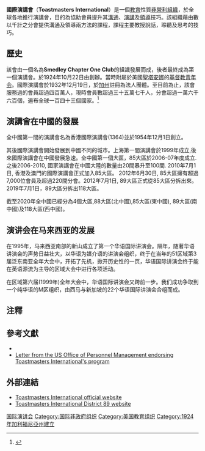 {{Multiple issues|
{{original research|date=2014年8月}}
{{Primary sources|article|date=2014年8月}}
}}

{{Infobox Organization
|name         = 國際演講會
|image        = <!-- 檔案不存在 Toastmasters 2011.png ，可從英文維基百科取得 -->
|size         = 175px
|caption      =
|abbreviation = TI, TM
|motto        = "領袖的搖籃"
|formation    = {{start-date|October 22, 1924}}; 法人組織 {{start-date|December 19, 1932}}
|type         = 國際非營利組織
|status       = 非營利組織
|purpose      = 教育
|headquarters = {{mf-adr|city=[[Rancho_Santa_Margarita,_California|Rancho Santa Margarita]]|region=[[California|California]]|nation=USA}}
|location     =
|region_served = 國際
|membership   = 超過364,000位會員；於145個國家中有超過16,600個屬會。<ref name="Toastmasters International Achieves Record Growth">{{cite press release |title=Toastmasters International Reaches Growth Milestones |publisher=Toastmasters International |date=August 5, 2015 |url=https://mediacenter.toastmasters.org/2015-08-05-Toastmasters-International-Reaches-Growth-Milestones |accessdate=2015-08-05 |quote=Toastmasters International, the global organization devoted to communication and leadership skills development, has grown its membership by 57 percent over the past 10 years. The organization has posted an increase in membership every year since 1994 and now has more than 332,000 members, 15,400 clubs and a presence in 135 countries. |archive-date=2020-10-01 |archive-url=https://web.archive.org/web/20201001051225/https://mediacenter.toastmasters.org/2015-08-05-Toastmasters-International-Reaches-Growth-Milestones |dead-url=no }}</ref>
|language     =
|leader_title = 國際主席
|Current leader_name  = Richard E Peck, [[#Distinguished_Toastmaster|DTM]]
|main_organ   = 董事會
|affiliations =
|num_staff    = 136
|num_volunteers =
|budget       =
|website      = [http://www.toastmasters.org/ http://www.toastmasters.org/]
|remarks      =
}}

'''國際演講會'''（'''Toastmasters International'''）是一個[[教育|教育]]性質[[非營利組織|非營利組織]]，於全球各地推行演講會，目的為協助會員提升其[[溝通|溝通]]、[[演講|演講]]及[[領導|領導]]技巧。該組織藉由數以千計之分會提供溝通及領導兩方法的課程，課程主要教授說話，聆聽及思考的技巧。

== 歷史==
該會由一個名為'''Smedley Chapter One Club'''的組識發展而成，後者最終成為第一個演講會。於1924年10月22日由{{link-en|瑞福·史邁利|Ralph C. Smedley}}創辦。當時附屬於美國[[圣安娜_(加利福尼亚州)|聖塔安娜]]的[[基督教青年会|基督教青年会]]。國際演講會於1932年12月19日，於[[加州|加州]]註冊為法人團體。至目前為止，該會服務過的會員超過四百萬人，現時會員數超過三十五萬七千人，分會超過一萬六千六百個，遍布全球一百四十三個國家。<ref name="Toastmasters International Achieves Record Growth">{{cite press release |title=Toastmasters International Reaches Growth Milestones |publisher=Toastmasters International |date=August 5, 2015 |url=https://mediacenter.toastmasters.org/2015-08-05-Toastmasters-International-Reaches-Growth-Milestones |accessdate=2015-08-05 |quote=Toastmasters International, the global organization devoted to communication and leadership skills development, has grown its membership by 57 percent over the past 10 years. The organization has posted an increase in membership every year since 1994 and now has more than 332,000 members, 15,400 clubs and a presence in 135 countries. }}</ref>

== 演講會在中國的發展 ==
全中國第一間的演講會名為香港國際演講會(1364)並於1954年12月1日創立。

其後國際演講會開始發展到中國不同的城市。上海第一間演講會於1999年成立,後來國際演講會在中國發展急速。全中國第一個大區，85大區於2006-07年度成立. 之後2006-2010, 國家演講會在中國大陸的數量由20間暴升至100間. 2010年7月1日, 香港及澳門的國際演講會正式加入85大區。
2012年6月30日, 85大區擁有超過7,000位會員及超過220間分會。2012年7月1日, 89大區正式從85大區分拆出來。
2019年7月1日，89大區分拆出118大區。

截至2020年全中國已經分為4個大區,88大區(北中國),85大區(東中國), 89大區(南中國)及118大區(西中國)。

== 演讲会在马来西亚的发展 ==
在1995年，马来西亚南部的新山成立了第一个华语国际讲演会。隔年，随著华语讲演会的声势日益壮大，以华语为媒介语的讲演会组织，终于在当年的51区域第3届泛东南亚全年大会中，开拓了先机，掀开历史性的一页，华语国际讲演会终于能在英语源流为主导的区域大会中进行各项活动。

在区域第六届(1999年)全年大会中，华语国际讲演会又跨前一步。我们成功争取到一个纯华语的M区组织，由西马与新加坡的22个华语国际讲演会合组而成。

== 注釋 ==
{{Reflist}}

== 參考文獻 ==
*{{cite book|last=Smedley|first=Ralph|title=The Story of Toastmasters|publisher=Toastmasters International|year=1959|ref=Smed1959}}
*[http://helmsmen.toastmastersclubs.org/jdownload.cgi?action=download&path=OPM_Endorsement_of_TM_Training.pdf Letter from the US Office of Personnel Management endorsing Toastmasters International's program]

== 外部連結 ==
*[https://www.toastmasters.org/ Toastmasters International official website] {{Wayback|url=https://www.toastmasters.org/ |date=20210115171408 }}
*[https://www.d89toastmasters.org/ Toastmasters International District 89 website] {{Wayback|url=https://www.d89toastmasters.org/ |date=20200529173357 }}

[[Category:国际演讲会|]]
[[Category:国际非政府组织|Category:国际非政府组织]]
[[Category:美国教育组织|Category:美国教育组织]]
[[Category:1924年加利福尼亞州建立|Category:1924年加利福尼亞州建立]]